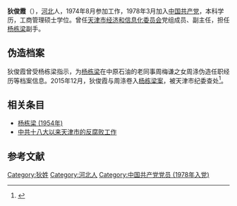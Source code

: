 '''狄俊霞'''（{{bd|1955年|6月||}}），[[河北省|河北]]人，1974年8月参加工作，1978年3月加入[[中国共产党|中国共产党]]，本科学历，工商管理硕士学位。曾任[[天津市工业和信息化局|天津市经济和信息化委员会]]党组成员、副主任，担任[[杨栋梁_(1954年)|杨栋梁]]副手。

== 伪造档案 ==
狄俊霞曾受杨栋梁指示，为[[杨栋梁_(1954年)|杨栋梁]]在中原石油的老同事周梅谦之女周涤伪造任职经历等档案信息。2015年12月，狄俊霞与周涤卷入[[杨栋梁_(1954年)|杨栋梁案]]，被天津市纪委查处<ref>{{cite news|title=中组部通报干部档案造假典型 杨栋梁等在列|url=http://china.caixin.com/2016-09-25/100991624.html|accessdate=2016-09-26|agency=财新网|archive-date=2016-09-26|archive-url=https://web.archive.org/web/20160926224641/http://china.caixin.com/2016-09-25/100991624.html|dead-url=yes}}</ref>。

== 相关条目 ==
* [[杨栋梁_(1954年)|杨栋梁 (1954年)]]
* [[中共十八大以来天津市的反腐败工作|中共十八大以来天津市的反腐败工作]]

==参考文献==
{{reflist}}

[[Category:狄姓|Category:狄姓]]
[[Category:河北人|Category:河北人]]
[[Category:中国共产党党员_(1978年入党)|Category:中国共产党党员 (1978年入党)]]
